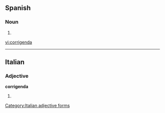 ==Spanish==

===Noun===
{{infl|es|noun form}}

# {{inflection of|corrigendum||plural|lang=es}}

[[vi:corrigenda]]

----
==Italian==

===Adjective===
'''corrigenda''' {{f}}

# {{feminine of|[[corrigendo]]}}
[[Category:Italian adjective forms]]
{{rfc-auto}}